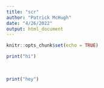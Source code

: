 ```yaml
---
title: "scr"
author: "Patrick McHugh"
date: "4/26/2022"
output: html_document
---
```


```r
knitr::opts_chunk$set(echo = TRUE)
```

```r
print("hi")

```

 \ 
 
```r
print("hey")
```